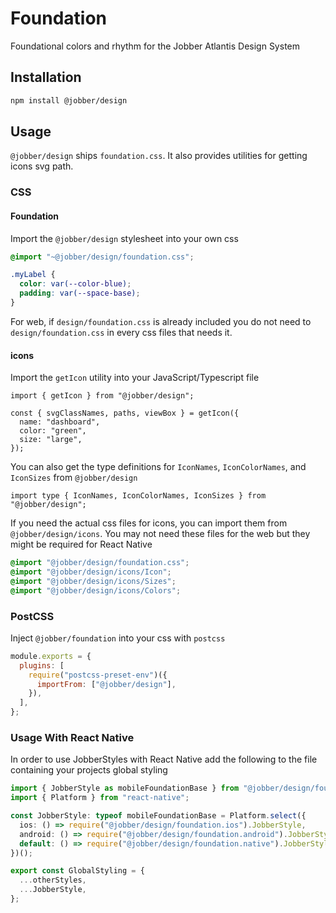# Foundation

Foundational colors and rhythm for the Jobber Atlantis Design System

## Installation

```sh
npm install @jobber/design
```

## Usage

`@jobber/design` ships `foundation.css`. It also provides utilities for getting
icons svg path.

### CSS

#### Foundation

Import the `@jobber/design` stylesheet into your own css

```css
@import "~@jobber/design/foundation.css";

.myLabel {
  color: var(--color-blue);
  padding: var(--space-base);
}
```

For web, if `design/foundation.css` is already included you do not need to
`design/foundation.css` in every css files that needs it.

#### icons

Import the `getIcon` utility into your JavaScript/Typescript file

```tsx
import { getIcon } from "@jobber/design";

const { svgClassNames, paths, viewBox } = getIcon({
  name: "dashboard",
  color: "green",
  size: "large",
});
```

You can also get the type definitions for `IconNames`, `IconColorNames`, and
`IconSizes` from `@jobber/design`

```tsx
import type { IconNames, IconColorNames, IconSizes } from "@jobber/design";
```

If you need the actual css files for icons, you can import them from
`@jobber/design/icons`. You may not need these files for the web but they might
be required for React Native

```css
@import "@jobber/design/foundation.css";
@import "@jobber/design/icons/Icon";
@import "@jobber/design/icons/Sizes";
@import "@jobber/design/icons/Colors";
```

### PostCSS

Inject `@jobber/foundation` into your css with `postcss`

```js
module.exports = {
  plugins: [
    require("postcss-preset-env")({
      importFrom: ["@jobber/design"],
    }),
  ],
};
```

### Usage With React Native

In order to use JobberStyles with React Native add the following to the file
containing your projects global styling

```ts
import { JobberStyle as mobileFoundationBase } from "@jobber/design/foundation.native";
import { Platform } from "react-native";

const JobberStyle: typeof mobileFoundationBase = Platform.select({
  ios: () => require("@jobber/design/foundation.ios").JobberStyle,
  android: () => require("@jobber/design/foundation.android").JobberStyle,
  default: () => require("@jobber/design/foundation.native").JobberStyle,
})();

export const GlobalStyling = {
  ...otherStyles,
  ...JobberStyle,
};
```

